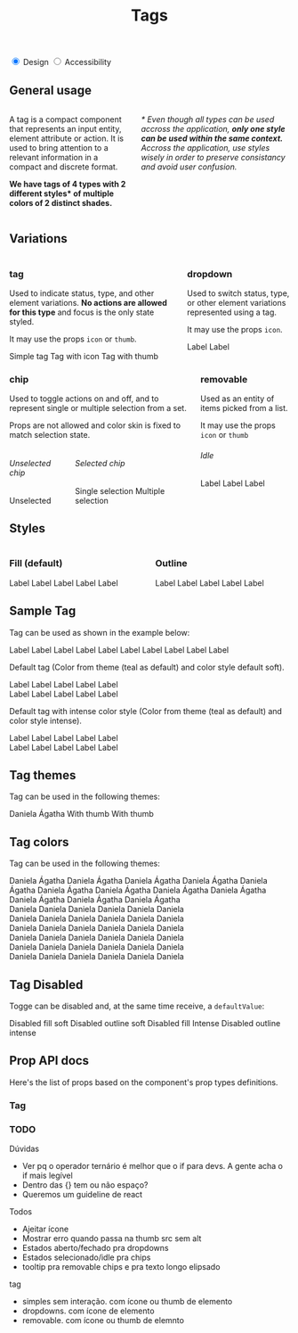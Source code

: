 

<Meta title="Components | Tag" component={Tag} />

<header class="docs-title docs-title--with-tab">
  <div>
    <h1 class="docs-title__text">Tags</h1>
  </div>
</header>

<nav class="docs-content">
  <div class="simple-tab-wrapper"></div>
  <input class="simple-tab" type="radio" name="colors-tab" id="tab1" checked/>
  <label for="tab1">Design</label>

  <input class="simple-tab" type="radio" name="colors-tab" id="tab2" />
  <label for="tab2">Accessibility</label>
</nav>
<main>
  <div class="simple-tab__content content1">
    <h2>General usage</h2>
    <div class="columns">
      <div class="column">
        <p>A tag is a compact component that represents an input entity, element attribute or action. It is used to bring attention to a relevant information in a compact and discrete format.</p> 
        <p><strong>We have tags of 4 types with 2 different styles* of multiple colors of 2 distinct shades.</strong></p>
      </div>
      <div class="column">
        <p><em>* Even though all types can be used accross the application, <strong>only one style can be used within the same context.</strong> Accross the application, use styles wisely in order to preserve consistancy and avoid user confusion.</em></p>
      </div>
    </div>
    <h2>Variations</h2>
    <div class="columns">
      <div class="column">
        <h3>tag</h3>
        <p>Used to indicate status, type, and other element variations. <strong>No actions are allowed for this type</strong> and focus is the only state styled.</p>
        <p>It may use the props <code>icon</code> or <code>thumb</code>.</p>
        <span>
          <Tag>Simple tag</Tag>
          <Tag icon="calendar">Tag with icon</Tag>
          <Tag thumbSrc="docs/tokens-spacing/10-spacing.png" thumbAlt="token image">Tag with thumb</Tag>
        </span>
      </div>
      <div class="column">
        <h3>dropdown</h3>
        <p>Used to switch status, type, or other element variations represented using a tag.</p>
        <p>It may use the props <code>icon</code>.</p>
        <span>
          <Tag dropdown>Label</Tag>
          <Tag dropdown icon="calendar">Label</Tag>
        </span>
      </div>
    </div>
    <div class="columns">
      <div class="column">
        <h3>chip</h3>
        <p>Used to toggle actions on and off, and to represent single or multiple selection from a set.</p>
        <p>Props are not allowed and color skin is fixed to match selection state.</p>
        <div class="columns">
          <div class="column">
            <h6>Unselected chip</h6>
            <Tag chip>Unselected</Tag>
          </div>
          <div class="column">
            <h6>Selected chip</h6>
            <Tag chip>Single selection</Tag>
            <Tag chip>Multiple selection</Tag>
          </div>
        </div>
      </div>
      <div class="column">
        <h3>removable</h3>
        <p>Used as an entity of items picked from a list.</p>
        <p>It may use the props <code>icon</code> or <code>thumb</code></p>
        <h6>Idle</h6>
        <Tag removable>Label</Tag>
        <span>
          <Tag removable>Label</Tag>
          <Tag removable>Label</Tag>
        </span>
      </div>
    </div>
    <h2>Styles</h2>
    <div class="columns">
      <div class="column">
        <h3>Fill (default)</h3>
        <Tag color="mineral">Label</Tag>
        <Tag color="mineral" icon="calendar">Label</Tag>
        <Tag color="mineral" removable>Label</Tag>
        <Tag color="mineral" dropdown>Label</Tag>
        <Tag color="mineral" disabled>Label</Tag>
      </div>
      <div class="column">
        <h3>Outline</h3>
        <Tag color="mineral" style="outline">Label</Tag>
        <Tag icon="calendar" color="mineral" style="outline">Label</Tag>
        <Tag removable color="mineral" style="outline">Label</Tag>
        <Tag dropdown color="mineral" style="outline">Label</Tag>
        <Tag disabled color="mineral" style="outline">Label</Tag>
      </div>
    </div>
  </div>
</main>

## Sample Tag
Tag can be used as shown in the example below:

<Preview>
  <Story name="Tag teste">
    <Fragment>
      <Tag color="mineral" colorStyle="intense" style="outline">Label</Tag>
      <Tag color="mineral" colorStyle="intense" icon="calendar" style="outline">Label</Tag>
      <Tag color="mineral" colorStyle="intense" style="outline" removable>Label</Tag>
      <Tag color="mineral" colorStyle="intense" style="outline" dropdown>Label</Tag>
      <Tag color="mineral" colorStyle="intense" style="outline" disabled>Label</Tag>
      <Tag color="mineral" style="outline">Label</Tag>
      <Tag color="mineral" icon="calendar" style="outline">Label</Tag>
      <Tag color="mineral" style="outline" removable>Label</Tag>
      <Tag color="mineral" style="outline" dropdown>Label</Tag>
      <Tag color="mineral" style="outline" disabled>Label</Tag>
    </Fragment>
  </Story>
</Preview>


Default tag
(Color from theme (teal as default) and color style default soft).

<Preview>
  <Story name="Soft Tag">
    <Fragment>
      <Tag>Label</Tag>
      <Tag icon="calendar">Label</Tag>
      <Tag dropdown>Label</Tag>
      <Tag removable>Label</Tag>
      <Tag thumbSrc="docs/tokens-spacing/10-spacing.png" thumbAlt="token image">Label</Tag>
      <br />
      <Tag style="outline">Label</Tag>
      <Tag style="outline" icon="calendar">Label</Tag>
      <Tag dropdown style="outline">Label</Tag>
      <Tag removable style="outline">Label</Tag>
      <Tag style="outline" thumbSrc="docs/tokens-spacing/10-spacing.png" thumbAlt="token image">Label</Tag>
    </Fragment>
  </Story>
</Preview>

Default tag with intense color style
(Color from theme (teal as default) and color style intense).

<Preview>
  <Story name="Intense Tag">
    <Fragment>
      <Tag colorStyle="intense">Label</Tag>
      <Tag colorStyle="intense" icon="calendar">Label</Tag>
      <Tag colorStyle="intense" dropdown>Label</Tag>
      <Tag colorStyle="intense" removable>Label</Tag>
      <Tag colorStyle="intense" thumbSrc="docs/tokens-spacing/10-spacing.png" thumbAlt="token image">Label</Tag>
      <br />
      <Tag colorStyle="intense" style="outline">Label</Tag>
      <Tag colorStyle="intense" style="outline" icon="calendar">Label</Tag>
      <Tag colorStyle="intense" dropdown style="outline">Label</Tag>
      <Tag colorStyle="intense" removable style="outline">Label</Tag>
      <Tag colorStyle="intense" style="outline" thumbSrc="docs/tokens-spacing/10-spacing.png" thumbAlt="token image">Label</Tag>
    </Fragment>
  </Story>
</Preview>

## Tag themes
Tag can be used in the following themes:

<Preview>
  <Story name="Sample Tag Themes">
    <Fragment>
      <Tag color="purple" style="outline">Daniela Ágatha</Tag>
      <Tag thumbSrc="docs/tokens-spacing/10-spacing.png" thumbAlt="token image">With thumb</Tag>
      <Tag thumbSrc="docs/tokens-spacing/10-spacing.png" thumbAlt="">With thumb</Tag>
    </Fragment>
  </Story>
</Preview>

## Tag colors
Tag can be used in the following themes:

<Preview>
  <Story name="Colors">
    <Fragment>
      <Tag color="green">Daniela Ágatha</Tag>
      <Tag color="red">Daniela Ágatha</Tag>
      <Tag color="yellow">Daniela Ágatha</Tag>
      <Tag color="cyan">Daniela Ágatha</Tag>
      <Tag color="pink">Daniela Ágatha</Tag>
      <Tag color="orange">Daniela Ágatha</Tag>
      <Tag color="green" colorStyle="intense">Daniela Ágatha</Tag>
      <Tag color="red" colorStyle="intense">Daniela Ágatha</Tag>
      <Tag color="yellow" colorStyle="intense">Daniela Ágatha</Tag>
      <Tag color="cyan" colorStyle="intense">Daniela Ágatha</Tag>
      <Tag color="pink" colorStyle="intense">Daniela Ágatha</Tag>
      <Tag color="orange" colorStyle="intense">Daniela Ágatha</Tag>
      <br />
      <Tag icon="calendar" color="green">Daniela  </Tag>
      <Tag icon="calendar" color="red">Daniela  </Tag>
      <Tag icon="calendar" color="yellow">Daniela </Tag>
      <Tag icon="calendar" color="cyan">Daniela </Tag>
      <Tag icon="calendar" color="pink">Daniela </Tag>
      <Tag icon="calendar" color="orange">Daniela </Tag>
      <br />
      <Tag icon="calendar" color="green" colorStyle="intense">Daniela </Tag>
      <Tag icon="calendar" color="red" colorStyle="intense">Daniela </Tag>
      <Tag icon="calendar" color="yellow" colorStyle="intense">Daniela  </Tag>
      <Tag icon="calendar" color="cyan" colorStyle="intense">Daniela  </Tag>
      <Tag icon="calendar" color="pink" colorStyle="intense">Daniela  </Tag>
      <Tag icon="calendar" color="orange" colorStyle="intense">Daniela  </Tag>
      <br />
      <Tag color="green" dropdown>Daniela</Tag>
      <Tag color="red" dropdown>Daniela</Tag>
      <Tag color="yellow" dropdown>Daniela</Tag>
      <Tag color="cyan" dropdown>Daniela</Tag>
      <Tag color="pink" dropdown>Daniela</Tag>
      <Tag color="orange" dropdown>Daniela</Tag>
      <br />
      <Tag color="green" colorStyle="intense" dropdown>Daniela</Tag>
      <Tag color="red" colorStyle="intense" dropdown>Daniela</Tag>
      <Tag color="yellow" colorStyle="intense" dropdown>Daniela</Tag>
      <Tag color="cyan" colorStyle="intense" dropdown>Daniela</Tag>
      <Tag color="pink" colorStyle="intense" dropdown>Daniela</Tag>
      <Tag color="orange" colorStyle="intense" dropdown>Daniela</Tag>
      <br />
      <Tag color="green" removable>Daniela</Tag>
      <Tag color="red" removable>Daniela</Tag>
      <Tag color="yellow" removable>Daniela</Tag>
      <Tag color="cyan" removable>Daniela</Tag>
      <Tag color="pink" removable>Daniela</Tag>
      <Tag color="orange" removable>Daniela</Tag>
      <br />
      <Tag color="green" colorStyle="intense" removable>Daniela</Tag>
      <Tag color="red" colorStyle="intense" removable>Daniela</Tag>
      <Tag color="yellow" colorStyle="intense" removable>Daniela</Tag>
      <Tag color="cyan" colorStyle="intense" removable>Daniela</Tag>
      <Tag color="pink" colorStyle="intense" removable>Daniela</Tag>
      <Tag color="orange" colorStyle="intense" removable>Daniela</Tag>
    </Fragment>
  </Story>
</Preview>

## Tag Disabled
Togge can be disabled and, at the same time receive, a `defaultValue`:

<Preview>
  <Story name="Sample Tag Disabled">
    <Fragment>
      <Tag disabled>Disabled fill soft</Tag>
      <Tag style="outline" disabled>Disabled outline soft</Tag>
      <Tag colorStyle="intense" disabled>Disabled fill Intense</Tag>
      <Tag style="outline" colorStyle="intense" disabled>Disabled outline intense</Tag>
    </Fragment>
  </Story>
</Preview>

## Prop API docs

Here's the list of props based on the component's prop types definitions.
### Tag
<Props of={Tag} />


### TODO

Dúvidas
- Ver pq o operador ternário é melhor que o if para devs. A gente acha o if mais legível
- Dentro das {} tem ou não espaço?
- Queremos um guideline de react

Todos
- Ajeitar ícone 
- Mostrar erro quando passa na thumb src sem alt
- Estados aberto/fechado pra dropdowns
- Estados selecionado/idle pra chips
- tooltip pra removable chips e pra texto longo elipsado

tag
- simples sem interação. com ícone ou thumb de elemento
- dropdowns. com ícone de elemento
- removable. com ícone ou thumb de elemnto